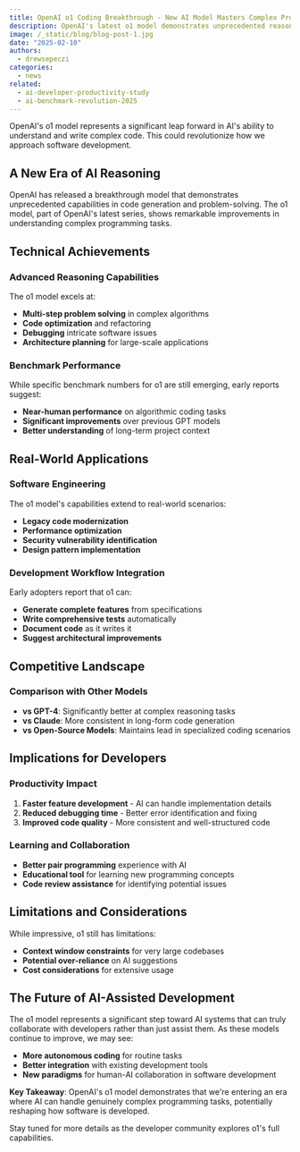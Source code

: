 ```yaml
---
title: OpenAI o1 Coding Breakthrough - New AI Model Masters Complex Programming
description: OpenAI's latest o1 model demonstrates unprecedented reasoning capabilities in coding tasks, achieving near-human performance on complex software engineering challenges.
image: /_static/blog/blog-post-1.jpg
date: "2025-02-10"
authors:
  - drewsepeczi
categories:
  - news
related:
  - ai-developer-productivity-study
  - ai-benchmark-revolution-2025
---
```


<Callout>
  OpenAI's o1 model represents a significant leap forward in AI's ability to understand and write complex code. This could revolutionize how we approach software development.
</Callout>

## A New Era of AI Reasoning

OpenAI has released a breakthrough model that demonstrates unprecedented capabilities in code generation and problem-solving. The o1 model, part of OpenAI's latest series, shows remarkable improvements in understanding complex programming tasks.

## Technical Achievements

### Advanced Reasoning Capabilities
The o1 model excels at:
- **Multi-step problem solving** in complex algorithms
- **Code optimization** and refactoring
- **Debugging** intricate software issues
- **Architecture planning** for large-scale applications

### Benchmark Performance
While specific benchmark numbers for o1 are still emerging, early reports suggest:
- **Near-human performance** on algorithmic coding tasks
- **Significant improvements** over previous GPT models
- **Better understanding** of long-term project context

## Real-World Applications

### Software Engineering
The o1 model's capabilities extend to real-world scenarios:
- **Legacy code modernization**
- **Performance optimization**
- **Security vulnerability identification**
- **Design pattern implementation**

### Development Workflow Integration
Early adopters report that o1 can:
- **Generate complete features** from specifications
- **Write comprehensive tests** automatically
- **Document code** as it writes it
- **Suggest architectural improvements**

## Competitive Landscape

### Comparison with Other Models
- **vs GPT-4**: Significantly better at complex reasoning tasks
- **vs Claude**: More consistent in long-form code generation
- **vs Open-Source Models**: Maintains lead in specialized coding scenarios

## Implications for Developers

### Productivity Impact
1. **Faster feature development** - AI can handle implementation details
2. **Reduced debugging time** - Better error identification and fixing
3. **Improved code quality** - More consistent and well-structured code

### Learning and Collaboration
- **Better pair programming** experience with AI
- **Educational tool** for learning new programming concepts
- **Code review assistance** for identifying potential issues

## Limitations and Considerations

While impressive, o1 still has limitations:
- **Context window constraints** for very large codebases
- **Potential over-reliance** on AI suggestions
- **Cost considerations** for extensive usage

## The Future of AI-Assisted Development

The o1 model represents a significant step toward AI systems that can truly collaborate with developers rather than just assist them. As these models continue to improve, we may see:

- **More autonomous coding** for routine tasks
- **Better integration** with existing development tools
- **New paradigms** for human-AI collaboration in software development

**Key Takeaway**: OpenAI's o1 model demonstrates that we're entering an era where AI can handle genuinely complex programming tasks, potentially reshaping how software is developed.

Stay tuned for more details as the developer community explores o1's full capabilities.
